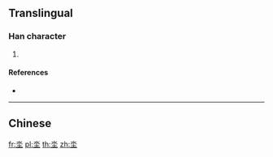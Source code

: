 {{character info/new}}
==Translingual==

===Han character===
{{Han char|rn=32|rad=土|as=04|sn=7|four=|canj=EG,XEG|ids=⿱水土}}

# {{defn|Han|sort=土04}}

====References====
* {{Han ref|kx=0226.070|dkj=04940|dj=0461.070|hdz=10422.190|uh=5754|ud=22356}}

----

==Chinese==
{{zh-see|地|v}}

[[fr:坔]]
[[pl:坔]]
[[th:坔]]
[[zh:坔]]